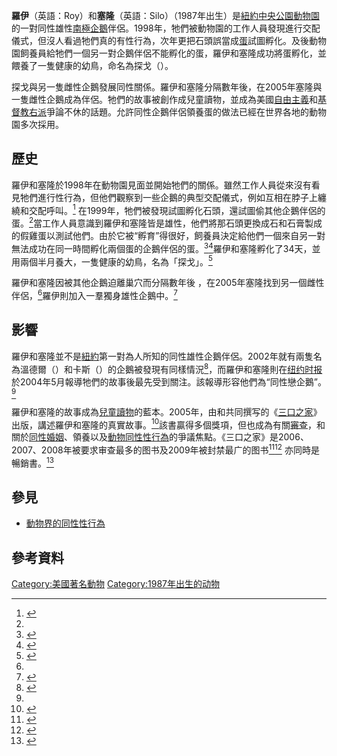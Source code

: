 
{{Infobox person
| name                    = 羅伊和塞隆
| image                   = Manchot 01.jpg
| image_size              = 
| caption                 = 羅伊和塞隆是[[南極企鵝|南極企鵝]]，與圖中企鵝同類
| birth_name              = 
| othername               = 
| species                 = [[南極企鵝|南極企鵝]]
| gender                  = 皆為雄性
| birth_date              = 1987
| birth_place             = 
| death_date              = 
| death_place             = 
| resting_place           = 
| resting_place_coordinates = 
| nationality             = 
| known                   = 同性動物伴侶
| awards                  = 
| title                   = 
| term                    = 
| owner                   = 
| parents                 = 
| children                = Tango
| weight                  = 
| height                  = 
| appearance              = 
| namedafter              = 
}}
'''羅伊'''（英語：Roy）和'''塞隆'''（英語：Silo）（1987年出生）是[[紐約|紐約]][[中央公園動物園|中央公園動物園]]的一對同性雄性[[南極企鵝|南極企鵝]]伴侶。1998年，牠們被動物園的工作人員發現進行交配儀式，但沒人看過牠們真的有性行為，次年更把石頭誤當成[[卵|蛋]]試圖孵化。及後動物園飼養員給牠們一個另一對企鵝伴侶不能孵化的蛋，羅伊和塞隆成功將蛋孵化，並餵養了一隻健康的幼鳥，命名為探戈（{{lang-en|Tango}}）。

探戈與另一隻雌性企鵝發展同性關係。羅伊和塞隆分隔數年後，在2005年塞隆與一隻雌性企鵝成為伴侶。牠們的故事被創作成兒童讀物，並成為美國[[自由主義|自由主義]]和[[基督教右派|基督教右派]]爭論不休的話題。允許同性企鵝伴侶領養蛋的做法已經在世界各地的動物園多次採用。

==歷史==
羅伊和塞隆於1998年在動物園見面並開始牠們的關係。雖然工作人員從來沒有看見牠們進行性行為，但他們觀察到一些企鵝的典型交配儀式，例如互相在脖子上纏繞和交配呼叫。<ref name=breaksup2005>{{cite news|last=Miller|first=Jonathan|title=New Love Breaks Up a 6-Year Relationship at the Zoo|url=http://www.nytimes.com/2005/09/24/nyregion/24penguins.html|accessdate=22 April 2012|newspaper=The New York Times|date=24 September 2005|archive-date=2015-05-07|archive-url=https://web.archive.org/web/20150507051256/http://www.nytimes.com/2005/09/24/nyregion/24penguins.html|dead-url=no}}</ref> 在1999年，牠們被發現試圖孵化石頭，還試圖偷其他企鵝伴侶的蛋。<ref name=breaksup2005/>當工作人員意識到羅伊和塞隆皆是雄性，他們將那石頭更換成石和石膏製成的假雞蛋以測試他們。由於它被“孵育”得很好，飼養員決定給他們一個來自另一對無法成功在同一時間孵化兩個蛋的企鵝伴侶的蛋。<ref>{{cite journal|last=Shenitz|first=Bruce|title=Penguin Papas|journal=Out|page=72|url=http://books.google.co.uk/books?id=dGIEAAAAMBAJ&pg=PA72&dq=roy+chinstrap+penguin&hl=en&sa=X&ei=9mWUT4qjEYaq0QXKhryFAg&ved=0CEoQ6AEwAjgK#v=onepage&q=roy%20chinstrap%20penguin&f=false|accessdate=22 April 2012|date=June 2005|archive-date=2015-01-04|archive-url=https://web.archive.org/web/20150104104643/http://books.google.co.uk/books?id=dGIEAAAAMBAJ&pg=PA72&dq=roy+chinstrap+penguin&hl=en&sa=X&ei=9mWUT4qjEYaq0QXKhryFAg&ved=0CEoQ6AEwAjgK#v=onepage&q=roy%20chinstrap%20penguin&f=false|dead-url=no}}</ref><ref name=nytimes>{{cite news |url=http://query.nytimes.com/gst/fullpage.html?res=9506EFD9113BF934A35751C0A9629C8B63 |title=Love That Dare Not Squeak Its Name |publisher=[[New_York_Times|New York Times]] |first=Dinitia |last=Smith |date=February 7, 2004 |accessdate=March 7, 2012 |archive-date=2009-03-02 |archive-url=https://web.archive.org/web/20090302040608/http://query.nytimes.com/gst/fullpage.html?res=9506efd9113bf934a35751c0a9629c8b63 |dead-url=no }}</ref>羅伊和塞隆孵化了34天，並用兩個半月養大，一隻健康的幼鳥，名為「探戈」。<ref>{{cite news|last=Smith|first=Dinitia|title=Birds of a feather demonstrate animal homosexuality|url=http://www.highbeam.com/doc/1P2-9906863.html|accessdate=22 April 2012|newspaper=Charleston Daily Mail|date=7 February 2004|format=Subscription required|archive-url=https://web.archive.org/web/20130514114102/http://www.highbeam.com/doc/1P2-9906863.html|archive-date=2013-05-14|dead-url=yes}}</ref>

羅伊和塞隆因被其他企鵝迫離巢穴而分隔數年後 ，在2005年塞隆找到另一個雌性伴侶，<ref name=breaksup2005/>羅伊則加入一羣獨身雄性企鵝中。<ref name=policsand2>{{cite news|last=Laurence|first=Charles|title=Sex, Politics and Two Gay Penguins|url=http://www.highbeam.com/doc/1G1-137926182.html|accessdate=22 April 2012|newspaper=Daily Mail|date=25 October 2005|format=Subscription required|archive-url=https://archive.is/20130125064047/http://www.highbeam.com/doc/1G1-137926182.html|archive-date=2013-01-25|dead-url=yes}}</ref>

== 影響 ==
羅伊和塞隆並不是[[紐約|紐約]]第一對為人所知的同性雄性企鵝伴侶。2002年{{link-en|紐約水族館|}}就有兩隻名為溫德爾（{{lang|en|Wendell}}）和卡斯（{{lang|en|Cass}}）的企鵝被發現有同樣情況<ref>{{cite news|last=Bull|first=Chris|title=Birds of a feather: meet Wendell and Cass, the gay male penguin couple at the New York Aquarium|url=http://www.highbeam.com/doc/1G1-84213144.html|accessdate=22 April 2012|newspaper=The Advocate|date=2 April 2002|format=Subscription required|archive-url=https://web.archive.org/web/20130514122346/http://www.highbeam.com/doc/1G1-84213144.html|archive-date=2013-05-14|dead-url=yes}}</ref>，而羅伊和塞隆則在[[纽约时报|纽约时报]]於2004年5月報導牠們的故事後最先受到關注。該報導形容他們為“同性戀企鵝”。<ref name=nytimes /> 

羅伊和塞隆的故事成為[[兒童文學|兒童讀物]]的藍本。2005年，由{{link-en|彼得·帕内尔|Peter Parnell}}和{{link-en|贾斯汀·理查德森|Justin Richardson}}共同撰写的《[[三口之家|三口之家]]》出版，講述羅伊和塞隆的真實故事。<ref>{{cite news | title = Attempts to remove children’s book on male penguin couple parenting chick continue | url = http://www.ala.org/ala/newspresscenter/news/pressreleases2009/april2009/nlw08bbtopten.cfm | author =  | publisher = [[美國圖書館協會|美國圖書館協會]] | work =  | date = 2009-04-16 | accessdate = 2009-08-10 | archive-date = 2009-04-20 | archive-url = https://web.archive.org/web/20090420191545/http://www.ala.org/ala/newspresscenter/news/pressreleases2009/april2009/nlw08bbtopten.cfm | dead-url = no }}</ref>該書贏得多個獎項，但也成為有關[[审查制度|審查]]，和關於[[同性婚姻|同性婚姻]]、領養以及[[動物界的同性性行為|動物同性性行為]]的爭議焦點。《三口之家》是2006、2007、2008年被要求审查最多的图书及2009年被封禁最广的图书<ref>{{cite book|last=Fisher|first=Jill A.|title=Gender and the Science of Difference|year=2011|publisher=Rutgers University Press|location=New Brunswick, N.J.|isbn=9780813550466|page=145|url=http://books.google.co.uk/books?id=ifEyjmauZZwC&pg=PA135&dq=roy+chinstrap+penguin&hl=en&sa=X&ei=9mWUT4qjEYaq0QXKhryFAg&ved=0CGwQ6AEwCTgK#v=onepage&q=roy%20chinstrap%20penguin&f=false|access-date=2013-08-20|archive-date=2015-01-04|archive-url=https://web.archive.org/web/20150104104322/http://books.google.co.uk/books?id=ifEyjmauZZwC&pg=PA135&dq=roy+chinstrap+penguin&hl=en&sa=X&ei=9mWUT4qjEYaq0QXKhryFAg&ved=0CGwQ6AEwCTgK#v=onepage&q=roy%20chinstrap%20penguin&f=false|dead-url=no}}</ref><ref>{{cite news|last=Siemaszko|first=Corky|title=Ban 'And Tango Makes Three'?: Book about gay penguins tops 'most challenged' list - again|url=http://articles.nydailynews.com/2011-04-13/news/29445355_1_gay-penguins-roy-and-silo-female-penguin|accessdate=22 April 2012|newspaper=New York Daily News|date=13 April 2011}}</ref> 亦同時是暢銷書。<ref name=natpost2011>{{cite news|last=Hopper|first=Tristan|title=Gay penguin separation means survival of the species: zoo keepers|url=http://news.nationalpost.com/2011/11/07/gay-penguin-separation-means-survival-of-the-species-zoo-keepers/|accessdate=22 April 2012|newspaper=National Post|date=7 November 2011}}</ref> 

==參見==
*[[動物界的同性性行為|動物界的同性性行為]]

==參考資料==
<references/>

[[Category:美國著名動物|Category:美國著名動物]]
[[Category:1987年出生的动物|Category:1987年出生的动物]]